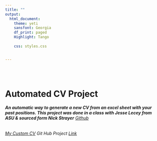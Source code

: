 ```yaml
---
title: ""
output:
  html_document:
    theme: yeti
    sansfont: Georgia
    df_print: paged
    Highlight: Tango
    
    css: styles.css


---
```


<br>
<br>


<h1>**Automated CV Project**</h1>
<h6>***An automatic way to generate a new CV from an excel sheet with your past positions. This project was done in a class with Jesse Lecey from ASU & sourced form Nick Strayer*** [Github](https://github.com/DS4PS/cv)</h6>
*[My Custom CV](https://tylerisyoung.github.io/CV/) Git Hub Project [Link](https://github.com/tylerisyoung/cv)
*


